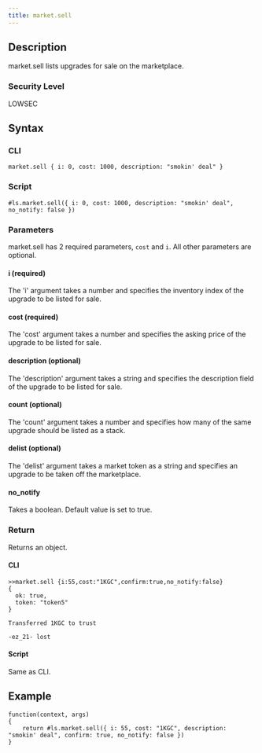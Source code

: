 ```yaml
---
title: market.sell
---
```


## Description

market.sell lists upgrades for sale on the marketplace.

### Security Level

LOWSEC

## Syntax

### CLI

```
market.sell { i: 0, cost: 1000, description: "smokin' deal" }
```

### Script

```
#ls.market.sell({ i: 0, cost: 1000, description: "smokin' deal", no_notify: false })
```

### Parameters

market.sell has 2 required parameters, `cost` and `i`. All other parameters are optional.

#### i (required)

The 'i' argument takes a number and specifies the inventory index of the upgrade to be listed for sale.

#### cost (required)

The 'cost' argument takes a number and specifies the asking price of the upgrade to be listed for sale.

#### description (optional)

The 'description' argument takes a string and specifies the description field of the upgrade to be listed for sale.

#### count (optional)

The 'count' argument takes a number and specifies how many of the same upgrade should be listed as a stack.

#### delist (optional)

The 'delist' argument takes a market token as a string and specifies an upgrade to be taken off the marketplace.

#### no_notify

Takes a boolean. Default value is set to true.

### Return

Returns an object.

#### CLI

```
>>market.sell {i:55,cost:"1KGC",confirm:true,no_notify:false}
{
  ok: true,
  token: "token5"
}

Transferred 1KGC to trust

-ez_21- lost
```

#### Script

Same as CLI.

## Example

```
function(context, args)
{
	return #ls.market.sell({ i: 55, cost: "1KGC", description: "smokin' deal", confirm: true, no_notify: false })
}
```
